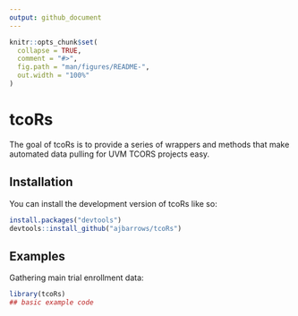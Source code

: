 ```yaml
---
output: github_document
---
```


<!-- README.md is generated from README.Rmd. Please edit that file -->

```r
knitr::opts_chunk$set(
  collapse = TRUE,
  comment = "#>",
  fig.path = "man/figures/README-",
  out.width = "100%"
)
```

# tcoRs

<!-- badges: start -->
<!-- badges: end -->

The goal of tcoRs is to provide a series of wrappers and methods that make automated data pulling for UVM TCORS projects easy. 

## Installation

You can install the development version of tcoRs like so:

``` r
install.packages("devtools")
devtools::install_github("ajbarrows/tcoRs")
```

## Examples

Gathering main trial enrollment data:

```r
library(tcoRs)
## basic example code
```


